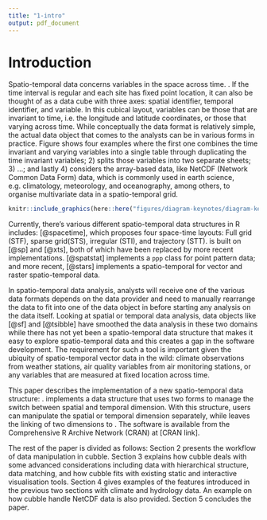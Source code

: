 ```yaml
---
title: "1-intro"
output: pdf_document
---
```


# Introduction

Spatio-temporal data concerns variables in the space across time. \textcolor{red}{Elaborate on variable, space, and time}. If the time interval is regular and each site has fixed point location, it can also be thought of as a data cube with three axes: spatial identifier, temporal identifier, and variable. In this cubical layout, variables can be those that are invariant to time, i.e. the longitude and latitude coordinates, or those that varying across time. While conceptually the data format is relatively simple, the actual data object that comes to the analysts can be in various forms in practice. Figure \ref{fig:illu-input} shows four examples where the first one combines the time invariant and varying variables into a single table through duplicating the time invariant variables; 2) splits those variables into two separate sheets; 3) ...; and lastly 4) considers the array-based data, like NetCDF (Network Common Data Form) data, which is commonly used in earth science, e.g. climatology, meteorology, and oceanography, among others,  to organise multivariate data in a spatio-temporal grid.


\textcolor{red}{think through a cube of long x lat x time vs. id x time x variable}

```r
knitr::include_graphics(here::here("figures/diagram-keynotes/diagram-keynotes.001.png"))
```


<!-- Manipulating data in these two levels is usually done separately and the third tidy data principal [@tidydata] recommends each type of observational unit to form a table. Another feature for a spatio-temporal data structure to have is that variables created from subsequent operations can be automatically added to the existing table with the same level. This is better than an output that index the variables with the identifiers since otherwise analysts will need to manually join this output with existing variables in the same level. -->

<!-- Many data structures have been proposed for spatial (\pkg{sf} by @sf) and temporal (\pkg{tsibble} by @tsibble) data in the R community, while less has been done for spatio-temporal data. The lack of such tools could potentially because analysts usually treat the spatial and temporal dimension of the data separately, without realising the need to create a new data structure. While this approach follows the third tidy data principal [@tidydata] (*Each type of observational unit forms a table*), analysts always need to manually join results from different observational units or combining multiple tables into one for downstream analysis. This additional step doesn't add new operations into the data but can be error prone. \newline -->

\textcolor{red}{more beginning like "working with such data different authors ..."} Currently, there's various different spatio-temporal data structures in R includes: \pkg{spacetime} [@spacetime], which proposes four space-time layouts: Full grid (STF), sparse grid(STS), irregular (STI), and trajectory (STT). \pkg{spacetime} is built on \pkg{sp} [@sp] and \pkg{xts} [@xts], both of which have been replaced by more recent implementations. \pkg{spatstat} [@spatstat] implements a `ppp` class for point pattern data; and more recent, \pkg{stars} [@stars] implements a spatio-temporal for vector and raster spatio-temporal data. 

In spatio-temporal data analysis, analysts will receive one of the various data formats depends on the data provider and need to manually rearrange the data to fit into one of the data object in \proglang{R} before starting any analysis on the data itself. Looking at spatial or temporal data analysis, data objects like \pkg{sf} [@sf] and \pkg{tsibble} [@tsibble] have smoothed the data analysis in these two domains while there has not yet been a spatio-temporal data structure that makes it easy to explore spatio-temporal data and this creates a gap in the software development. The requirement for such a tool is important given the ubiquity of spatio-temporal vector data in the wild: climate observations from weather stations, air quality variables from air monitoring stations, or any variables that are measured at fixed location across time.

<!-- While these implementations either store spatial and temporal variables all in a single table, hence duplicate the spatial variables at each temporal unit; or split them into two separate tables that analysts need to manually join the data constantly when doing the analysis. \textcolor{red}{There has been data structure proposed for spatial (\pkg{sf} by @sf) and temporal (\pkg{tsibble} by @tsibble) data in the R community, while less has been done for spatio-temporal data.}  -->


This paper describes the implementation of a new spatio-temporal data structure: \pkg{cubble}. \pkg{Cubble} implements a data structure that uses two forms to manage the switch between spatial and temporal dimension. With this structure, users can manipulate the spatial or temporal dimension separately, while leaves the linking of two dimensions to \pkg{cubble}. The software is available from the Comprehensive R Archive Network (CRAN) at [CRAN link]. 

The rest of the paper is divided as follows: Section 2 presents the workflow of data manipulation in cubble. Section 3 explains how cubble deals with some advanced considerations  including data with hierarchical structure, data matching, and how cubble fits with existing static and interactive visualisation tools. Section 4 gives examples of the features introduced in the previous two sections with climate and hydrology data. An example on how cubble handle NetCDF data is also provided. Section 5 concludes the paper.


